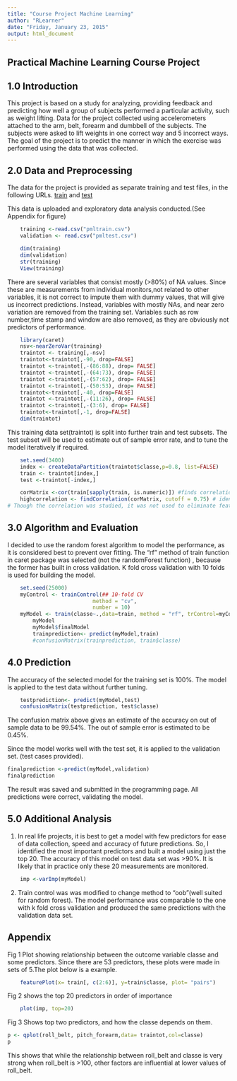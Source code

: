 ```yaml
---
title: "Course Project Machine Learning"
author: "RLearner"
date: "Friday, January 23, 2015"
output: html_document
---
```

## Practical Machine Learning Course Project

## 1.0 Introduction

This project is based on a study for analyzing, providing feedback and predicting  how well a group of subjects performed a particular activity, such as weight lifting. Data for the project collected using accelerometers attached to the arm, belt, forearm and dumbbell of the subjects.  The subjects were asked to lift weights in one correct way and 5 incorrect ways. The goal of the project is to predict the manner in which the exercise was performed using the data that was collected.

## 2.0 Data and Preprocessing

The data for the project is provided as separate training and test files, in the following URLs.
[train](https://d396qusza40orc.cloudfront.net/predmachlearn/pml-training.csv) and 
[test](https://d396qusza40orc.cloudfront.net/predmachlearn/pml-testing.csv)

This data is uploaded and exploratory data analysis conducted.(See Appendix for figure)

```r
    training <-read.csv("pmltrain.csv")
    validation <- read.csv("pmltest.csv")
```

```r
    dim(training)
    dim(validation)
    str(training)
    View(training)
```
There are several variables that consist mostly (>80%) of NA values. Since these are measurements from individual monitors,not related to other variables, it is not correct to impute them with dummy values, that will give us incorrect predictions. Instead, variables with mostly NAs, and near zero variation are removed from the training set. Variables such as row number,time stamp and window are also removed, as they are obviously not predictors of performance.

```r
    library(caret)
    nsv<-nearZeroVar(training)
    traintot <- training[,-nsv]
    traintot<-traintot[,-90, drop=FALSE]
    traintot <-traintot[,-(86:88), drop= FALSE]
    traintot <-traintot[,-(64:73), drop= FALSE]
    traintot <-traintot[,-(57:62), drop= FALSE]
    traintot <-traintot[,-(50:53), drop= FALSE]
    traintot<-traintot[,-40, drop=FALSE]
    traintot <-traintot[,-(11:26), drop= FALSE]
    traintot <-traintot[,-(3:6), drop= FALSE]
    traintot<-traintot[,-1, drop=FALSE]
    dim(traintot)
```
This training data set(traintot) is split into  further train and test subsets. The test subset will be used to estimate out of sample error rate, and to tune the model iteratively if required.
```r
    set.seed(3400)
    index <- createDataPartition(traintot$classe,p=0.8, list=FALSE)
    train <- traintot[index,]
    test <-traintot[-index,]
```
```r
    corMatrix <-cor(train[sapply(train, is.numeric)]) #finds correlation between numeric variables
    highcorrelation <- findCorrelation(corMatrix, cutoff = 0.75) # identifies predictors that are highly correlated with each other
# Though the correlation was studied, it was not used to eliminate features for model building in this project.
```

## 3.0 Algorithm and Evaluation

I decided to use the random forest algorithm to model the performance, as it is considered best to prevent over fitting.  The "rf" method of train function in caret package was selected (not the randomForest function) , because the former has built in cross validation.
K fold cross validation with 10 folds is used for building the model.

```r
    set.seed(25000)
    myControl <- trainControl(## 10-fold CV
                           method = "cv",
                           number = 10)                    
    myModel <- train(classe~.,data=train, method = "rf", trControl=myControl)
        myModel
        myModel$finalModel
        trainprediction<- predict(myModel,train)
        #confusionMatrix(trainprediction, train$classe)
```

## 4.0 Prediction

The accuracy of the selected model for the training set is 100%. The model is applied to the test data without further tuning. 

```r
    testprediction<- predict(myModel,test)
    confusionMatrix(testprediction, test$classe)
```

The confusion matrix above gives an estimate of the accuracy on out of sample data to be 99.54%. The out of sample error is estimated to be 0.45%.

Since the model works well with the test set, it is applied to the validation set. (test cases provided).
```r
finalprediction <-predict(myModel,validation)
finalprediction
```
The result was saved and submitted in the programming page. All predictions were correct, validating the model.

## 5.0 Additional Analysis

1. In real life projects, it is best to get a model with few predictors for ease of data collection, speed and accuracy of future predictions. So, I identified the most important predictors and built a model using just the top 20. The accuracy of this model on test data set was >90%. It is likely that in practice only these 20 measurements are monitored.
```r
    imp <-varImp(myModel)
```

2. Train control was was modified to change method to "oob"(well suited for random forest). The model performance was comparable to  the one with k fold cross validation and produced the same predictions with the validation data set. 


## Appendix

Fig 1 Plot showing relationship between the outcome variable classe and some predictors. Since there are 53 predictors, these plots were made in sets of 5.The plot below is a example.
```r
    featurePlot(x= train[, c(2:6)], y=train$classe, plot= "pairs")
```


Fig 2 shows the top 20 predictors in order of importance

```r
    plot(imp, top=20)
```

Fig 3 Shows top two predictors, and how the classe depends on them.
```r
p <- qplot(roll_belt, pitch_forearm,data= traintot,col=classe)
p
```

This shows that while the relationship between roll_belt and classe is very strong when roll_belt is >100, other factors are influential at lower values of roll_belt.


